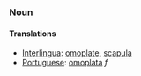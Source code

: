 ===Noun===
====Translations====
*[[Interlingua]]: [[omoplate]], [[scapula]]
*[[Portuguese]]: [[omoplata]] ''f''
